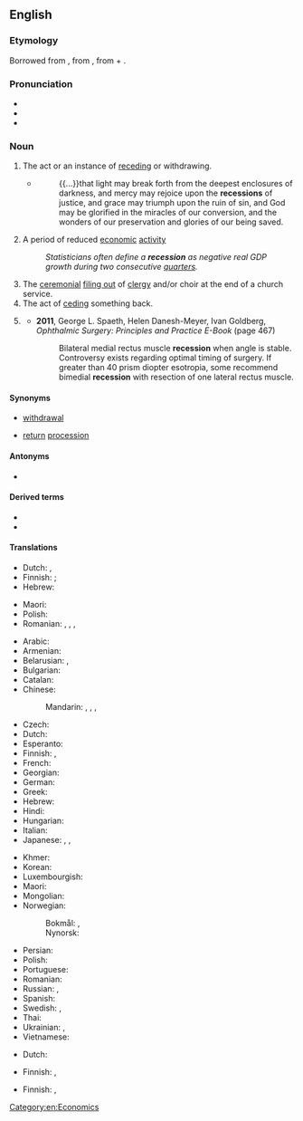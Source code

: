 {{also|récession}}
==English==
{{wikipedia}}

===Etymology===
Borrowed from {{bor|en|la|recessiō}}, from {{m|la|recēdō||recede, retreat}}, from {{m|la|re-||back}} + {{m|la|cēdō||to go}}.

===Pronunciation===
* {{IPA|en|/ɹɪˈsɛʃn̩/}}
* {{rhymes|en|ɛʃən}}
* {{hyphenation|en|re|ces|sion}}

===Noun===
{{en-noun|~}}

# The act or an instance of [[receding]] or withdrawing.
#* {{quote-book|en|year=a. 1667|author={{w|Jeremy Taylor}}|chapter=Of Growth in Sin|title=The Whole Works of the Right Rev. Jeremy Taylor|volume=IV|edition=new|location=London|publisher=Longman et al.|year_published=1850|page=520|pageurl=https://books.google.com/books?pg=PA520&id=PaFDAQAAIAAJ|passage=}}
#*: {{...}}that light may break forth from the deepest enclosures of darkness, and mercy may rejoice upon the '''recessions''' of justice, and grace may triumph upon the ruin of sin, and God may be glorified in the miracles of our conversion, and the wonders of our preservation and glories of our being saved.
# A period of reduced [[economic]] [[activity]]
#: ''Statisticians often define a '''recession''' as negative real GDP growth during two consecutive [[quarter]]s.''
# The [[ceremonial]] [[file out|filing out]] of [[clergy]] and/or choir at the end of a church service.
# The act of [[cede|ceding]] something back.
# {{lb|en|surgery}} {{rfdef|en}}
#* '''2011''', George L. Spaeth, ‎Helen Danesh-Meyer, ‎Ivan Goldberg, ''Ophthalmic Surgery: Principles and Practice E-Book'' (page 467)
#*: Bilateral medial rectus muscle '''recession''' when angle is stable. Controversy exists regarding optimal timing of surgery. If greater than 40 prism diopter esotropia, some recommend bimedial '''recession''' with resection of one lateral rectus muscle.

====Synonyms====
* {{qualifier|receding}} [[withdrawal]]
* {{qualifier|ceremonial}} [[return]] [[procession]]

====Antonyms====
* {{sense|period of reduced economic activity}} {{l|en|boom}}

====Derived terms====
* {{l|en|recessionary}}
* {{l|en|recessionista}}

====Translations====
{{trans-top|act or instance of receding}}
* Dutch: {{t+|nl|terugtrekking}}, {{t+|nl|terugtocht}}
* Finnish: {{t+|fi|taantuminen}}; {{t+|fi|vetäytyminen}}
* Hebrew: {{t|he|נסיגה|f|tr=nesigá}}
{{trans-mid}}
* Maori: {{t|mi|paheketanga}}
* Polish: {{t+|pl|recesja|f}}
* Romanian: {{t+|ro|retragere|f}}, {{t+|ro|recesiune}}, {{t+|ro|recesie|f}}, {{t+|ro|îndepărtare}}
{{trans-bottom}}

{{trans-top|period of reduced economic activity}}
* Arabic: {{t|ar|تَرَاجُع|m}}
* Armenian: {{t-needed|hy}}
* Belarusian: {{t|be|спад|m}}, {{t|be|рэцэ́сія|f}}
* Bulgarian: {{t|bg|реце́сия|f}}
* Catalan: {{t|ca|recessió|f}}
* Chinese:
*: Mandarin: {{t+|cmn|衰退|tr=shuāituì|sc=Hani}}, {{t+|cmn|退去|tr=tuìqù|sc=Hani}}, {{t+|cmn|蕭條}}, {{t+|cmn|萧条|tr=xiāotiáo}}
* Czech: {{t|cs|recese|f}}
* Dutch: {{t+|nl|recessie}}
* Esperanto: {{t-needed|eo}}
* Finnish: {{t+|fi|taantuma}}, {{t|fi|laskusuhdanne}}
* French: {{t+|fr|récession|f}}
* Georgian: {{t-needed|ka}}
* German: {{t+|de|Rezession|f}}
* Greek: {{t+|el|ύφεση|f}}
* Hebrew: {{t|he|מיתון|m|tr=mitún}}
* Hindi: {{t+|hi|मंदी|f}}
* Hungarian: {{t+|hu|recesszió}}
* Italian: {{t+|it|recessione|f}}
* Japanese: {{t+|ja|不況|tr=ふきょう, fukyō}}, {{t|ja|退去|tr=たいきょ, taikyo}}, {{t+|ja|衰退|tr=すいたい, suitai}}
{{trans-mid}}
* Khmer: {{t-needed|km}}
* Korean: {{t+|ko|불황}}
* Luxembourgish: {{t|lb|Rezessioun|f}}
* Maori: {{t|mi|paheketanga ohaoha}}
* Mongolian: {{t-needed|mn}}
* Norwegian:
*: Bokmål: {{t+|nb|resesjon|m}}, {{t|nb|nedgangstid|m|f}}
*: Nynorsk: {{t|nn|nedgangstid|f}}
* Persian: {{t+|fa|کسادی|tr=kasâdi, kesâdi}}
* Polish: {{t+|pl|recesja|f}}
* Portuguese: {{t+|pt|recessão|f}}
* Romanian: {{t+|ro|recesiune|f}}
* Russian: {{t+|ru|спад|m}}, {{t+|ru|реце́ссия|f}}
* Spanish: {{t+|es|recesión|f}}
* Swedish: {{t+|sv|recession|c}}, {{t+|sv|lågkonjunktur|c}}
* Thai: {{t-needed|th}}
* Ukrainian: {{t|uk|спад|m}}, {{t|uk|реце́сія|m}}
* Vietnamese: {{t-needed|vi}}
{{trans-bottom}}

{{trans-top|ceremonial filing out of clergy and/or choir at the end of a church service}}
* Dutch: {{t|nl|uittredeprocessie}}
{{trans-mid}}
* Finnish: {{t|fi|ristikulkue}}, {{t|fi|ristisaatto}}
{{trans-bottom}}

{{trans-top|act of ceding something back}}
* Finnish: {{t|fi|takaisinluovutus}}, {{t|fi|[[takaisin]] [[luovuttaminen]]}}
{{trans-mid}}
{{trans-bottom}}

[[Category:en:Economics]]